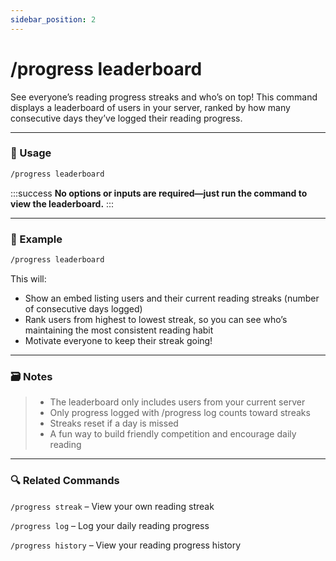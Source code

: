 ```yaml
---
sidebar_position: 2
---
```


# /progress leaderboard 

See everyone’s reading progress streaks and who’s on top! This command displays a leaderboard of users in your server, ranked by how many consecutive days they’ve logged their reading progress.

<hr className="md-divider-gradient" />

### 💬 Usage
```bash
/progress leaderboard
```

:::success
**No options or inputs are required—just run the command to view the leaderboard.**
:::

<hr className="md-divider-gradient" />

### 📌 Example
```bash
/progress leaderboard
```
This will:
- Show an embed listing users and their current reading streaks (number of consecutive days logged)
- Rank users from highest to lowest streak, so you can see who’s maintaining the most consistent reading habit
- Motivate everyone to keep their streak going!

<hr className="md-divider-gradient" />

### 🗃️ Notes
> - The leaderboard only includes users from your current server
> - Only progress logged with /progress log counts toward streaks
> - Streaks reset if a day is missed
> - A fun way to build friendly competition and encourage daily reading

<hr className="md-divider-gradient" />

### 🔍 Related Commands
`/progress streak` – View your own reading streak

`/progress log` – Log your daily reading progress

`/progress history` – View your reading progress history